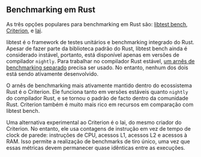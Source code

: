 ## Benchmarking em Rust

As três opções populares para benchmarking em Rust são:
[libtest bench](https://doc.rust-lang.org/rustc/tests/index.html#benchmarks),
[Criterion](https://github.com/bheisler/criterion.rs), e
[Iai](https://github.com/bheisler/iai).

libtest é o framework de testes unitários e benchmarking integrado do Rust.
Apesar de fazer parte da biblioteca padrão do Rust, libtest bench ainda é considerado instável,
portanto, está disponível apenas em versões de compilador `nightly`.
Para trabalhar no compilador Rust estável,
[um arnês de benchmarking separado](https://github.com/bluss/bencher)
precisa ser usado.
No entanto, nenhum dos dois está sendo ativamente desenvolvido.

O arnês de benchmarking mais ativamente mantido dentro do ecossistema Rust é o Criterion.
Ele funciona tanto em versões estáveis quanto `nightly` do compilador Rust,
e se tornou o padrão de facto dentro da comunidade Rust.
Criterion também é muito mais rico em recursos em comparação com libtest bench.

Uma alternativa experimental ao Criterion é o Iai, do mesmo criador do Criterion.
No entanto, ele usa contagens de instrução em vez de tempo de clock de parede:
instruções de CPU, acessos L1, acessos L2 e acessos à RAM.
Isso permite a realização de benchmarks de tiro único, uma vez que essas métricas devem permanecer quase idênticas entre as execuções.
